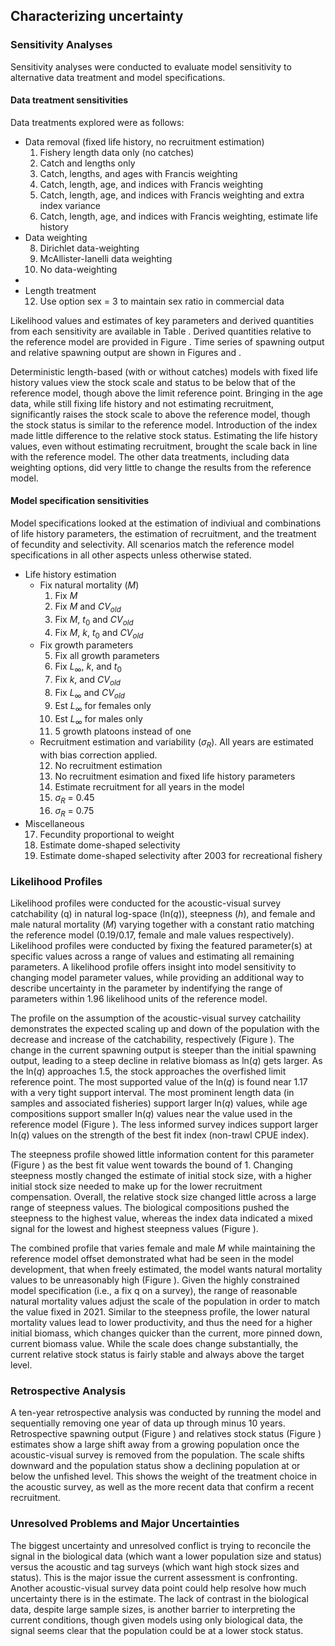 ## Characterizing uncertainty
### Sensitivity Analyses
Sensitivity analyses were conducted to evaluate model sensitivity to alternative data treatment and model specifications.

#### Data treatment sensitivities
Data treatments explored were as follows:

- Data removal (fixed life history, no recruitment estimation) 
	1. Fishery length data only (no catches)
  	2. Catch and lengths only
  	4. Catch, lengths, and ages with Francis weighting
  	5. Catch, length, age, and indices with Francis weighting
  	6. Catch, length, age, and indices with Francis weighting and extra index variance
  	7. Catch, length, age, and indices with Francis weighting, estimate life history

- Data weighting
  	8. Dirichlet data-weighting
  	9. McAllister-Ianelli data weighting
  	10. No data-weighting
- 
- Length treatment
	12. Use option sex = 3 to maintain sex ratio in commercial data  

Likelihood values and estimates of key parameters and derived quantities from each sensitivity are available in Table \ref{tab:data_sensis}. Derived quantities relative to the reference model are provided in Figure \ref{fig:sensi-data-RE}. Time series of spawning output and relative spawning output are shown in Figures \ref{fig:sensi-data-ssb} and \ref{fig:sensi-data-depl}.

Deterministic length-based (with or without catches) models with fixed life history values view the stock scale and status to be below that of the reference model, though above the limit reference point. Bringing in the age data, while still fixing life history and not estimating recruitment, significantly raises the stock scale to above the reference model, though the stock status is similar to the reference model. Introduction of the index made little difference to the relative stock status. Estimating the life history values, even without estimating recruitment, brought the scale back in line with the reference model. The other data treatments, including data weighting options, did very little to change the results from the reference model.


#### Model specification sensitivities
Model specifications looked at the estimation of indiviual and combinations of life history parameters, the estimation of recruitment, and the treatment of fecundity and selectivity. All scenarios match the reference model specifications in all other aspects unless otherwise stated.

- Life history estimation
	- Fix natural mortality ($M$)
		1. Fix $M$ 
		2. Fix $M$ and $CV_{old}$
		3. Fix $M$, $t_0$ and $CV_{old}$
		4. Fix $M$, $k$, $t_0$ and $CV_{old}$ 
	- Fix growth parameters
		5. Fix all growth parameters
	 	6. Fix $L_{\infty}$, $k$, and $t_0$
	 	7. Fix $k$, and $CV_{old}$
	 	8. Fix $L_{\infty}$ and $CV_{old}$
	 	9. Est $L_{\infty}$ for females only
	 	10. Est $L_{\infty}$ for males only
	 	11. 5 growth platoons instead of one
	- Recruitment estimation and variability ($\sigma_R$). All years are estimated with bias correction applied.
	 	12. No recruitment estimation
	 	13. No recruitment esimation and fixed life history parameters
	 	14. Estimate recruitment for all years in the model
	 	15. $\sigma_R$ = 0.45
	 	16. $\sigma_R$ = 0.75	
- Miscellaneous
	17. Fecundity proportional to weight
	18. Estimate dome-shaped selectivity
	19. Estimate dome-shaped selectivity after 2003 for recreational fishery



### Likelihood Profiles

Likelihood profiles were conducted for the acoustic-visual survey catchability (q) in natural log-space (ln($q$)), steepness ($h$), and female and male natural mortality ($M$) varying together with a constant ratio matching the reference model (0.19/0.17, female and male values respectively). Likelihood profiles were conducted by fixing the featured parameter(s) at specific values across a range of values and estimating all remaining parameters. A likelihood profile offers insight into model sensitivity to changing model parameter values, while providing an additional way to describe uncertainty in the parameter by indentifying the range of parameters within 1.96 likelihood units of the reference model.

The profile on the assumption of the acoustic-visual survey catchaility demonstrates the expected scaling up and down of the population with the decrease and increase of the catchability, respectively (Figure \ref{fig:sAVq-profile}). The change in the current spawning output is steeper than the initial spawning output, leading to a steep decline in relative biomass as ln($q$) gets larger. As the ln($q$) approaches 1.5, the stock approaches the overfished limit reference point. The most supported value of the ln($q$) is found near 1.17 with a very tight support interval. The most prominent length data (in samples and associated fisheries) support larger ln($q$) values, while age compositions support smaller ln($q$) values near the value used in the reference model (Figure \ref{fig:AVq-profile-components}). The less informed survey indices support larger ln($q$) values on the strength of the best fit index (non-trawl CPUE index).

The steepness profile showed little information content for this parameter (Figure \ref{fig:steepness-profile}) as the best fit value went towards the bound of 1. Changing steepness mostly changed the estimate of initial stock size, with a higher initial stock size needed to make up for the lower recruitment compensation. Overall, the relative stock size changed little across a large range of steepness values. The biological compositions pushed the steepness to the highest value, whereas the index data indicated a mixed signal for the lowest and highest steepness values (Figure \ref{fig:steepness-profile-components}).

 The combined profile that varies female and male $M$ while maintaining the reference model offset demonstrated what had be seen in the model development, that when freely estimated, the model wants natural mortality values to be unreasonably high (Figure \ref{fig:M-multiprofile-combo}). Given the highly constrained model specification (i.e., a fix q on a survey), the range of reasonable natural mortality values adjust the scale of the population in order to match the value fixed in 2021. Similar to the steepness profile, the lower natural mortality values lead to lower productivity, and thus the need for a higher initial biomass, which changes quicker than the current, more pinned down, current biomass value. While the scale does change substantially, the current relative stock status is fairly stable and always above the target level.


### Retrospective Analysis

A ten-year retrospective analysis was conducted by running the model and sequentially removing one year of data up through minus 10 years. Retrospective spawning output (Figure \ref{fig:retro-ssb}) and relatives stock status (Figure \ref{fig:retro-depl}) estimates show a large shift away from a growing population once the acoustic-visual survey is removed from the population. The scale shifts downward and the population status show a declining population at or below the unfished level. This shows the weight of the treatment choice in the acoustic survey, as well as the more recent data that confirm a recent recruitment.


\begin{longtable}[t]{llll}
\caption{\label{tab:RetroMohnsrho}The magnitude of retrospective pattern (Mohn's rho; Mohn, 1999) given the removal of ten years of data for fishing intensity (\emph{F}), fraction unfished (Figure \ref{fig:RetroFractionunfished}),  recruitment, and spawning stock biomass (\emph{SSB}; Figure \ref{fig:RetroSsb}). Columns are a derivation of Mohn's rho (Hurtado-Ferro et al. 2015) used by the Alaska Fisheries Science Center (AFSC), as originally described in Mohn (1999), and a derivation of Mohn's rho (Woods Hole Mohn's rho; Legault 2009) used by the Northeast Fisheries Science Center (NEFSC).}\\
\toprule
Quantity & AFSC & Mohn & NEFSC\\
\midrule
\emph{F} & 1.733824 & 17.33824 & 4.591969\\
Fraction unfished & -0.4494829 & -4.494829 & -0.4856366\\
Recruitment & -0.5536441 & -5.536441 & -2.727355\\
\emph{SSB} & -0.6081382 & -6.081382 & -3.459641\\
\bottomrule
\end{longtable}

### Unresolved Problems and Major Uncertainties

The biggest uncertainty and unresolved conflict is trying to reconcile the signal in the biological data (which want a lower population size and status) versus the acoustic and tag surveys (which want high stock sizes and status). This is the major issue the current assessment is confronting. Another acoustic-visual survey data point could help resolve how much uncertainty there is in the estimate. The lack of contrast in the biological data, despite large sample sizes, is another barrier to interpreting the current conditions, though given models using only biological data, the signal seems clear that the population could be at a lower stock status. 